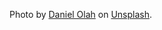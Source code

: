 Photo by [Daniel Olah](https://unsplash.com/@danesduet?utm_source=unsplash&utm_medium=referral&utm_content=creditCopyText) on [Unsplash](https://unsplash.com/@danesduet?utm_source=unsplash&utm_medium=referral&utm_content=creditCopyText).
